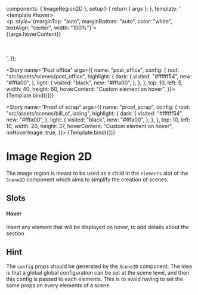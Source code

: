 
<Meta title="Scene/ImageRegion2D" component="{ImageRegion2D}" />

  components: { ImageRegion2D },
  setup() {
    return { args };
  },
  template: '<ImageRegion2D v-bind="args"> \
      <template #hover> \
        <p :style=\'{marginTop: "auto", marginBottom: "auto", color: "white", textAlign: "center", width: "100%"}\'> \
          {{args.hoverContent}} \
        </p> \
      </template> \
    </ImageRegion2D>',
});

<Story
  name="Post office"
  args={{
    name: "post_office",
    config: {
      root: "src/assets/scenes/post_office",
      highlight: {
        dark: {
          visited: "#ffffff54",
          new: "#fffa00",
        },
        light: {
          visited: "black",
          new: "#fffa00",
        },
      },
    },
    top: 10,
    left: 5,
    width: 40,
    height: 60,
    hoverContent: "Custom element on hover",
  }}>
  {Template.bind({})}
</Story>


<Story
  name="Proof of scrap"
  args={{
    name: "proof_scrap",
    config: {
      root: "src/assets/scenes/bill_of_lading",
      highlight: {
        dark: {
          visited: "#ffffff54",
          new: "#fffa00",
        },
        light: {
          visited: "black",
          new: "#fffa00",
        },
      },
    },
    top: 10,
    left: 10,
    width: 20,
    height: 37,
    hoverContent: "Custom element on hover",
    noHoverImage: true,
  }}>
  {Template.bind({})}
</Story>


# Image Region 2D

The image region is meant to be used as a child in the ``elements`` slot of the
``Scene2D`` component which aims to simplify the creation of scenes.

## Slots

#### Hover

Insert any element that will be displayed on hover, to add details about the section

## Hint

The ``config`` props should be generated by the ``Scene2D`` component. The idea is that
a global global configuration can be set at the scene level, and then this config is
passed to each elements. This is to avoid having to set the same props on every elements
of a scene
